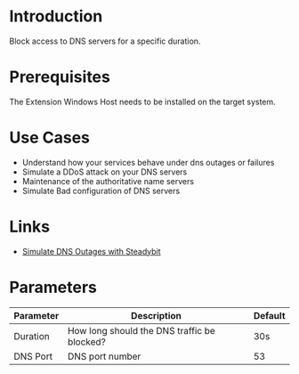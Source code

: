 # Introduction

Block access to DNS servers for a specific duration.

# Prerequisites

The Extension Windows Host needs to be installed on the target system.

# Use Cases

* Understand how your services behave under dns outages or failures
* Simulate a DDoS attack on your DNS servers
* Maintenance of the authoritative name servers
* Simulate Bad configuration of DNS servers

# Links

* [Simulate DNS Outages with Steadybit](https://steadybit.com/blog/simulate-dns-outages-with-steadybit/)

# Parameters

| Parameter | Description                                 | Default |
|-----------|---------------------------------------------|---------|
| Duration  | How long should the DNS traffic be blocked? | 30s     |
| DNS Port  | DNS port number                             | 53      |

